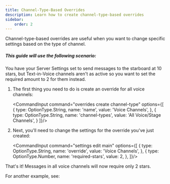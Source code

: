 ```yaml
---
title: Channel-Type-Based Overrides
description: Learn how to create channel-type-based overrides
sidebar:
    order: 2
---
```



Channel-type-based overrides are useful when you want to change specific settings based on the type of channel.

##### This guide will use the following scenario:

You have your Server Settings set to send messages to the starboard at 10 stars, but Text-in-Voice channels aren't as active so you want to set the required amount to 2 for them instead.

<Steps>

1.  The first thing you need to do is create an override for all voice channels:

    <CommandInput command="overrides create channel-type" options={[
        {
            type: OptionType.String,
            name: 'name',
            value: 'Voice Channels',
        },
        {
            type: OptionType.String,
            name: 'channel-types',
            value: 'All Voice/Stage Channels',
        }
    ]}/>

2.  Next, you'll need to change the settings for the override you've just created:

    <CommandInput command="settings edit main" options={[
        {
            type: OptionType.String,
            name: 'override',
            value: 'Voice Channels',
        },
        {
            type: OptionType.Number,
            name: 'required-stars',
            value: 2,
        },
    ]}/>

</Steps>

That's it!  Messages in all voice channels will now require only 2 stars.

For another example, see:

<LinkCard title="Age-Restricted Starboard" href="../../guides/age-restricted-starboard"/>